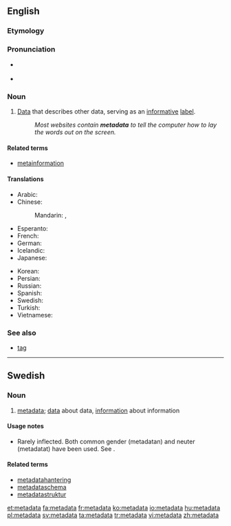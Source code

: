 ==English==
{{wikipedia}}

===Etymology===
{{prefix|meta|data}}

===Pronunciation===
* {{a|UK}} {{IPA|/ˈmɛt.əˌdeɪ.tə/}}
* {{audio|En-us-metadata.ogg|Audio (US)|lang=en}}

===Noun===
{{en-noun|-}}

# [[data|Data]] that describes other data, serving as an [[informative]] [[label]].
#: ''Most websites contain '''metadata''' to tell the computer how to lay the words out on the screen.''

====Related terms====
* [[metainformation]]

====Translations====
{{trans-top|data that describes data}}
* Arabic: {{t|ar|بيانات وصفية|f-p|tr=bayānāt waṣfíyya}}
* Chinese:
*: Mandarin: {{t|cmn|元數據|sc=Hani}}, {{t|cmn|元数据|tr=yuánshùjù|sc=Hani}}
* Esperanto: {{t|eo|meta-dateno}}
* French: {{t+|fr|métadonnées|f-p}}
* German: {{t|de|Metadaten|p}}
* Icelandic: {{t|is|lýsigögn|n-p}}
* Japanese: {{t|ja|メタデータ|tr=metadēta|sc=Jpan}}
{{trans-mid}}
* Korean: {{t|ko|메타데이터|tr=metadeiteo|sc=Kore}}
* Persian: {{t|fa|فراداده|tr=farâdâde}}
* Russian: {{t|ru|метаданные|n-p|tr=metadánnyje}}
* Spanish: {{t|es|metadatos|m-p}}
* Swedish: {{t+|sv|metadata|c}}
* Turkish: {{t+|tr|üstveri}}
* Vietnamese: {{t+|vi|siêu dữ liệu}}
{{trans-bottom}}

===See also===
* [[tag]]

----

==Swedish==

===Noun===
{{sv-noun|c}}

# [[#English|metadata]]; [[data]] about data, [[information]] about information

====Usage notes====
* Rarely inflected. Both common gender (metadatan) and neuter (metadatat) have been used. See {{l|sv|data}}.

====Related terms====
* [[metadatahantering]]
* [[metadataschema]]
* [[metadatastruktur]]

[[et:metadata]]
[[fa:metadata]]
[[fr:metadata]]
[[ko:metadata]]
[[io:metadata]]
[[hu:metadata]]
[[pl:metadata]]
[[sv:metadata]]
[[ta:metadata]]
[[tr:metadata]]
[[vi:metadata]]
[[zh:metadata]]